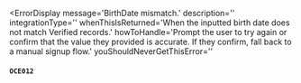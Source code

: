 
<ErrorDisplay 
  message='BirthDate mismatch.' 
  description=''
  integrationType=''
  whenThisIsReturned='When the inputted birth date does not match Verified records.' 
  howToHandle='Prompt the user to try again or confirm that the value they provided is accurate. If they confirm, fall back to a manual signup flow.'
  youShouldNeverGetThisError=''
>
  #### `OCE012`
</ErrorDisplay>
<SandboxBirthDateAdmonition />
